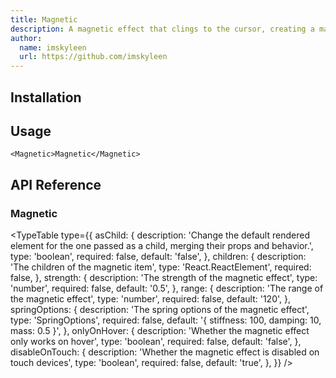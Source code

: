 ```yaml
---
title: Magnetic
description: A magnetic effect that clings to the cursor, creating a magnetic attraction effect.
author:
  name: imskyleen
  url: https://github.com/imskyleen
---
```


<ComponentPreview name="demo-primitives-effects-magnetic" />

## Installation

<ComponentInstallation name="primitives-effects-magnetic" />

## Usage

```tsx
<Magnetic>Magnetic</Magnetic>
```

## API Reference

### Magnetic

<TypeTable
  type={{
    asChild: {
      description:
        'Change the default rendered element for the one passed as a child, merging their props and behavior.',
      type: 'boolean',
      required: false,
      default: 'false',
    },
    children: {
      description: 'The children of the magnetic item',
      type: 'React.ReactElement',
      required: false,
    },
    strength: {
      description: 'The strength of the magnetic effect',
      type: 'number',
      required: false,
      default: '0.5',
    },
    range: {
      description: 'The range of the magnetic effect',
      type: 'number',
      required: false,
      default: '120',
    },
    springOptions: {
      description: 'The spring options of the magnetic effect',
      type: 'SpringOptions',
      required: false,
      default: '{ stiffness: 100, damping: 10, mass: 0.5 }',
    },
    onlyOnHover: {
      description: 'Whether the magnetic effect only works on hover',
      type: 'boolean',
      required: false,
      default: 'false',
    },
    disableOnTouch: {
      description: 'Whether the magnetic effect is disabled on touch devices',
      type: 'boolean',
      required: false,
      default: 'true',
    },
  }}
/>

